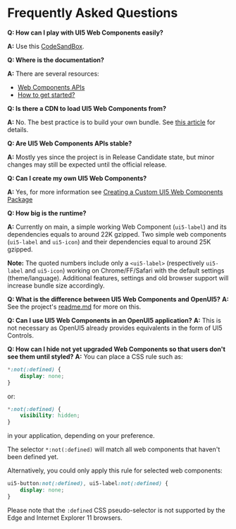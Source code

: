 

<Meta title="FAQ" />

# Frequently Asked Questions

**Q: How can I play with UI5 Web Components easily?**

**A:** Use this [CodeSandBox](https://codesandbox.io/s/71r1x5o51q?fontsize=14&module=%2Findex.html).


**Q: Where is the documentation?**

**A:** There are several resources:
- [Web Components APIs](https://sap.github.io/ui5-webcomponents/playground/components)
- [How to get started?](https://blogs.sap.com/2019/04/01/the-fastest-way-to-get-started-with-ui5-web-components/)

**Q: Is there a CDN to load UI5 Web Components from?**

**A:** No. The best practice is to build your own bundle. See [this article](https://blogs.sap.com/2021/05/28/getting-started-with-ui5-web-components-in-2021/) for details.


**Q: Are UI5 Web Components APIs stable?**

**A:** Mostly yes since the project is in Release Candidate state, but minor changes may still be expected until the official release.


**Q: Can I create my own UI5 Web Components?**

**A:** Yes, for more information see [Creating a Custom UI5 Web Components Package](https://github.com/SAP/ui5-webcomponents/blob/main/docs/5-development/01-custom-UI5-Web-Components-Packages.md)


**Q: How big is the runtime?**

**A:** Currently on main, a simple working Web Component (```ui5-label```) and its dependencies equals to around 22K gzipped. 
Two simple web components (```ui5-label``` and ```ui5-icon```) and their dependencies equal to around 25K gzipped.

**Note:** The quoted numbers include only a ```<ui5-label>``` (respectively ```ui5-label``` and ```ui5-icon```) working on Chrome/FF/Safari with the default settings (theme/language).
Additional features, settings and old browser support will increase bundle size accordingly.


**Q: What is the difference between UI5 Web Components and OpenUI5?**
**A:** See the project's [readme.md](https://github.com/SAP/ui5-webcomponents) for more on this.


**Q: Can I use UI5 Web Components in an OpenUI5 application?**
**A:** This is not necessary as OpenUI5 already provides equivalents in the form of UI5 Controls. 


**Q: How can I hide not yet upgraded Web Components so that users don't see them until styled?**
**A:** You can place a CSS rule such as:

```CSS
*:not(:defined) {
	display: none;
}
``` 

or: 

```CSS
*:not(:defined) {
	visibility: hidden;
}
``` 

in your application, depending on your preference.

The selector `*:not(:defined)` will match all web components that haven't been defined yet. 

Alternatively, you could only apply this rule for selected web components:

```CSS
ui5-button:not(:defined), ui5-label:not(:defined) {
	display: none;
}
``` 

Please note that the `:defined` CSS pseudo-selector is not supported by the Edge and Internet Explorer 11 browsers.
